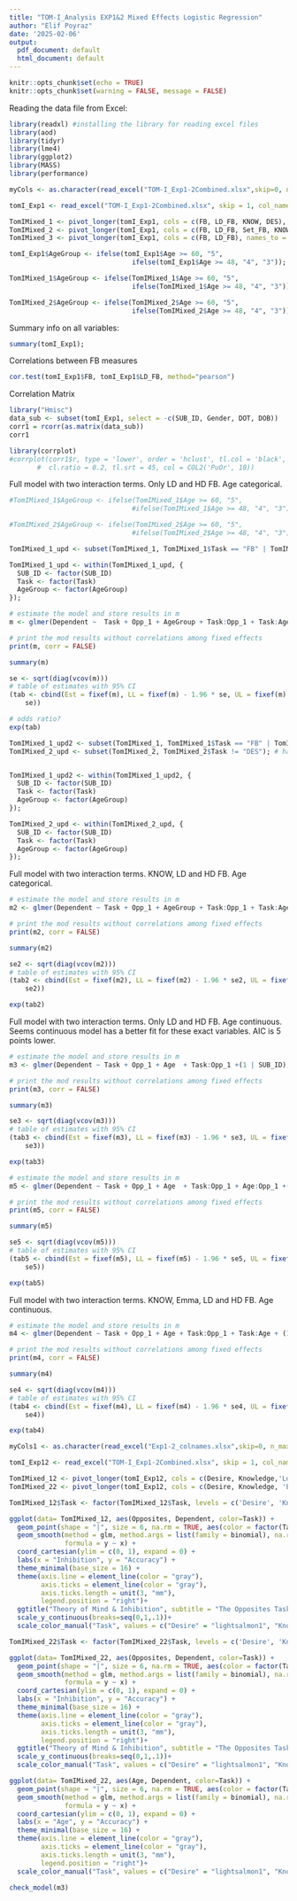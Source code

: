 ```yaml
---
title: "TOM-I_Analysis EXP1&2 Mixed Effects Logistic Regression"
author: "Elif Poyraz"
date: '2025-02-06'
output:
  pdf_document: default
  html_document: default
---
```


```r
knitr::opts_chunk$set(echo = TRUE)
knitr::opts_chunk$set(warning = FALSE, message = FALSE) 
```

Reading the data file from Excel:
```r
library(readxl) #installing the library for reading excel files
library(aod)
library(tidyr)
library(lme4)
library(ggplot2)
library(MASS)
library(performance)
```


```r
myCols <- as.character(read_excel("TOM-I_Exp1-2Combined.xlsx",skip=0, n_max = 1, col_names = FALSE)); #defining col names for the database

tomI_Exp1 <- read_excel("TOM-I_Exp1-2Combined.xlsx", skip = 1, col_names = myCols, col_types = c("text", "text", "numeric", "numeric", "date", "date", "numeric", "numeric","numeric", "numeric", "numeric", "numeric","numeric", "numeric", "numeric","numeric"));

TomIMixed_1 <- pivot_longer(tomI_Exp1, cols = c(FB, LD_FB, KNOW, DES), names_to = "Task", values_to = "Dependent")
TomIMixed_2 <- pivot_longer(tomI_Exp1, cols = c(FB, LD_FB, Set_FB, KNOW, DES), names_to = "Task", values_to = "Dependent")#change columns to rows ## added by Yanyi Chen
TomIMixed_3 <- pivot_longer(tomI_Exp1, cols = c(FB, LD_FB), names_to = "Task", values_to = "Dependent")

```


```r
tomI_Exp1$AgeGroup <- ifelse(tomI_Exp1$Age >= 60, "5",
                               ifelse(tomI_Exp1$Age >= 48, "4", "3"));

TomIMixed_1$AgeGroup <- ifelse(TomIMixed_1$Age >= 60, "5",
                               ifelse(TomIMixed_1$Age >= 48, "4", "3"));

TomIMixed_2$AgeGroup <- ifelse(TomIMixed_2$Age >= 60, "5",
                               ifelse(TomIMixed_2$Age >= 48, "4", "3"));
```
Summary info on all variables:

```r
summary(tomI_Exp1);
```


Correlations between FB measures
```r
cor.test(tomI_Exp1$FB, tomI_Exp1$LD_FB, method="pearson")
```

Correlation Matrix
```r
library("Hmisc")
data_sub <- subset(tomI_Exp1, select = -c(SUB_ID, Gender, DOT, DOB))
corr1 = rcorr(as.matrix(data_sub))
corr1

```

```r
library(corrplot)
#corrplot(corr1$r, type = 'lower', order = 'hclust', tl.col = 'black',
       #  cl.ratio = 0.2, tl.srt = 45, col = COL2('PuOr', 10))
```

Full model with two interaction terms. Only LD and HD FB. Age categorical.
```r

#TomIMixed_1$AgeGroup <- ifelse(TomIMixed_1$Age >= 60, "5",
                               #ifelse(TomIMixed_1$Age >= 48, "4", "3"));

#TomIMixed_2$AgeGroup <- ifelse(TomIMixed_2$Age >= 60, "5",
                               #ifelse(TomIMixed_2$Age >= 48, "4", "3"));

TomIMixed_1_upd <- subset(TomIMixed_1, TomIMixed_1$Task == "FB" | TomIMixed_1$Task == "LD_FB");

TomIMixed_1_upd <- within(TomIMixed_1_upd, {
  SUB_ID <- factor(SUB_ID)
  Task <- factor(Task)
  AgeGroup <- factor(AgeGroup)
});

# estimate the model and store results in m
m <- glmer(Dependent ~  Task + Opp_1 + AgeGroup + Task:Opp_1 + Task:AgeGroup + (1 | SUB_ID), data = TomIMixed_1_upd, family = binomial, control = glmerControl(optimizer = "bobyqa"), nAGQ = 10);

# print the mod results without correlations among fixed effects
print(m, corr = FALSE)

summary(m)

se <- sqrt(diag(vcov(m)))
# table of estimates with 95% CI
(tab <- cbind(Est = fixef(m), LL = fixef(m) - 1.96 * se, UL = fixef(m) + 1.96 *
    se))

# odds ratio?
exp(tab)

```

```r

TomIMixed_1_upd2 <- subset(TomIMixed_1, TomIMixed_1$Task == "FB" | TomIMixed_1$Task == "LD_FB" | TomIMixed_1$Task == "KNOW");
TomIMixed_2_upd <- subset(TomIMixed_2, TomIMixed_2$Task != "DES"); # has Setoh task


TomIMixed_1_upd2 <- within(TomIMixed_1_upd2, {
  SUB_ID <- factor(SUB_ID)
  Task <- factor(Task)
  AgeGroup <- factor(AgeGroup)
});

TomIMixed_2_upd <- within(TomIMixed_2_upd, {
  SUB_ID <- factor(SUB_ID)
  Task <- factor(Task)
  AgeGroup <- factor(AgeGroup)
});
```

Full model with two interaction terms. KNOW, LD and HD FB. Age categorical.
```r
# estimate the model and store results in m
m2 <- glmer(Dependent ~ Task + Opp_1 + AgeGroup + Task:Opp_1 + Task:AgeGroup + (1 | SUB_ID), data = TomIMixed_1_upd2, family = binomial, control = glmerControl(optimizer = "bobyqa"), nAGQ = 10);

# print the mod results without correlations among fixed effects
print(m2, corr = FALSE)

summary(m2)

se2 <- sqrt(diag(vcov(m2)))
# table of estimates with 95% CI
(tab2 <- cbind(Est = fixef(m2), LL = fixef(m2) - 1.96 * se2, UL = fixef(m2) + 1.96 *
    se2))

exp(tab2)

```

Full model with two interaction terms. Only LD and HD FB. Age continuous.
Seems continuous model has a better fit for these exact variables. AIC is 5 points lower.
```r

# estimate the model and store results in m
m3 <- glmer(Dependent ~ Task + Opp_1 + Age  + Task:Opp_1 +(1 | SUB_ID), data = TomIMixed_1_upd, family = binomial, control = glmerControl(optimizer = "bobyqa"), nAGQ = 10);

# print the mod results without correlations among fixed effects
print(m3, corr = FALSE)

summary(m3)

se3 <- sqrt(diag(vcov(m3)))
# table of estimates with 95% CI
(tab3 <- cbind(Est = fixef(m3), LL = fixef(m3) - 1.96 * se3, UL = fixef(m3) + 1.96 *
    se3))

exp(tab3)

```
```r

# estimate the model and store results in m
m5 <- glmer(Dependent ~ Task + Opp_1 + Age  + Task:Opp_1 + Age:Opp_1 +(1 | SUB_ID), data = TomIMixed_1_upd, family = binomial, control = glmerControl(optimizer = "bobyqa"), nAGQ = 10);

# print the mod results without correlations among fixed effects
print(m5, corr = FALSE)

summary(m5)

se5 <- sqrt(diag(vcov(m5)))
# table of estimates with 95% CI
(tab5 <- cbind(Est = fixef(m5), LL = fixef(m5) - 1.96 * se5, UL = fixef(m5) + 1.96 *
    se5))

exp(tab5)

```


Full model with two interaction terms. KNOW, Emma, LD and HD FB. Age continuous.

```r

# estimate the model and store results in m
m4 <- glmer(Dependent ~ Task + Opp_1 + Age + Task:Opp_1 + Task:Age + (1 | SUB_ID), data = TomIMixed_2_upd, family = binomial, control = glmerControl(optimizer = "bobyqa"), nAGQ = 10);

# print the mod results without correlations among fixed effects
print(m4, corr = FALSE)

summary(m4)

se4 <- sqrt(diag(vcov(m4)))
# table of estimates with 95% CI
(tab4 <- cbind(Est = fixef(m4), LL = fixef(m4) - 1.96 * se4, UL = fixef(m4) + 1.96 *
    se4))

exp(tab4)

```

```r
myCols1 <- as.character(read_excel("Exp1-2_colnames.xlsx",skip=0, n_max = 1, col_names = FALSE)); #defining col names for the database

tomI_Exp12 <- read_excel("TOM-I_Exp1-2Combined.xlsx", skip = 1, col_names = myCols1, col_types = c("text", "text", "numeric", "numeric", "date", "date", "numeric", "numeric","numeric", "numeric", "numeric", "numeric","numeric", "numeric", "numeric","numeric"));

TomIMixed_12 <- pivot_longer(tomI_Exp12, cols = c(Desire, Knowledge,'Low Demand FB', 'High Demand FB'), names_to = "Task", values_to = "Dependent")
TomIMixed_22 <- pivot_longer(tomI_Exp12, cols = c(Desire, Knowledge, 'Emma Task', 'Low Demand FB', 'High Demand FB'), names_to = "Task", values_to = "Dependent")#change columns to rows ## added by Yanyi Chen

```

```r

TomIMixed_12$Task <- factor(TomIMixed_12$Task, levels = c('Desire', 'Knowledge', 'Emma Task', 'Low Demand FB', 'High Demand FB'));

ggplot(data= TomIMixed_12, aes(Opposites, Dependent, color=Task)) +
  geom_point(shape = "|", size = 6, na.rm = TRUE, aes(color = factor(Task))) +
  geom_smooth(method = glm, method.args = list(family = binomial), na.rm = TRUE, 
              formula = y ~ x) +
  coord_cartesian(ylim = c(0, 1), expand = 0) +
  labs(x = "Inhibition", y = "Accuracy") +
  theme_minimal(base_size = 16) +
  theme(axis.line = element_line(color = "gray"),
        axis.ticks = element_line(color = "gray"),
        axis.ticks.length = unit(3, "mm"),
        legend.position = "right")+
  ggtitle("Theory of Mind & Inhibition", subtitle = "The Opposites Task")+
  scale_y_continuous(breaks=seq(0,1,.1))+
  scale_color_manual("Task", values = c("Desire" = "lightsalmon1", "Knowledge" = "brown2","Low Demand FB" = "royalblue", "High Demand FB" = "royalblue4"))

```


```r

TomIMixed_22$Task <- factor(TomIMixed_22$Task, levels = c('Desire', 'Knowledge', 'Emma Task', 'Low Demand FB', 'High Demand FB'));

ggplot(data= TomIMixed_22, aes(Opposites, Dependent, color=Task)) +
  geom_point(shape = "|", size = 6, na.rm = TRUE, aes(color = factor(Task))) +
  geom_smooth(method = glm, method.args = list(family = binomial), na.rm = TRUE, 
              formula = y ~ x) +
  coord_cartesian(ylim = c(0, 1), expand = 0) +
  labs(x = "Inhibition", y = "Accuracy") +
  theme_minimal(base_size = 16) +
  theme(axis.line = element_line(color = "gray"),
        axis.ticks = element_line(color = "gray"),
        axis.ticks.length = unit(3, "mm"),
        legend.position = "right")+
  ggtitle("Theory of Mind & Inhibition", subtitle = "The Opposites Task")+
  scale_y_continuous(breaks=seq(0,1,.1))+
  scale_color_manual("Task", values = c("Desire" = "lightsalmon1", "Knowledge" = "brown2","Emma Task"= "skyblue",  "Low Demand FB" = "royalblue", "High Demand FB" = "royalblue4"))

```


```r

ggplot(data= TomIMixed_22, aes(Age, Dependent, color=Task)) +
  geom_point(shape = "|", size = 6, na.rm = TRUE, aes(color = factor(Task))) +
  geom_smooth(method = glm, method.args = list(family = binomial), na.rm = TRUE, 
              formula = y ~ x) +
  coord_cartesian(ylim = c(0, 1), expand = 0) +
  labs(x = "Age", y = "Accuracy") +
  theme_minimal(base_size = 16) +
  theme(axis.line = element_line(color = "gray"),
        axis.ticks = element_line(color = "gray"),
        axis.ticks.length = unit(3, "mm"),
        legend.position = "right")+
  scale_color_manual("Task", values = c("Desire" = "lightsalmon1", "Knowledge" = "brown2","Emma Task"= "skyblue",  "Low Demand FB" = "royalblue", "High Demand FB" = "royalblue4"))

```

```r
check_model(m3)

```